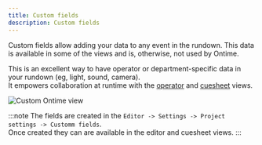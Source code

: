 ```yaml
---
title: Custom fields
description: Custom fields
---
```


Custom fields allow adding your data to any event in the rundown. This data is available in some of the views and is, otherwise, not used by Ontime.

This is an excellent way to have operator or department-specific data in your rundown (eg, light, sound, camera). \
It empowers collaboration at runtime with the [operator](/views/operator) and [cuesheet](/views/cuesheet) views.

![Custom Ontime view](../../../assets/screenshots/views/cuesheet.png)

:::note
The fields are created in the `Editor -> Settings -> Project settings -> Customm fields`. \
Once created they can are available in the editor and cuesheet views.
:::
